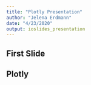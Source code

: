 ```yaml
---
title: "Plotly Presentation"
author: "Jelena Erdmann"
date: "4/23/2020"
output: ioslides_presentation
---
```



## First Slide


## Plotly


